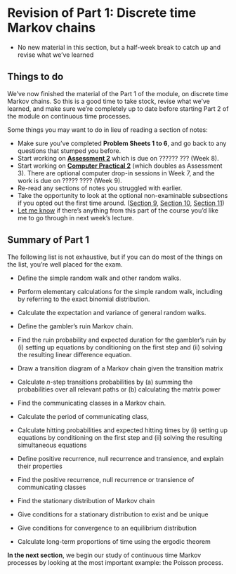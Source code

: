# Revision of Part 1: Discrete time Markov chains  {#S12-revision-i}


::: {.mysummary}
* No new material in this section, but a half-week break to catch up and revise what we've learned
:::


## Things to do  {#S12-revision}

We've now finished the material of the Part 1 of the module, on discrete time Markov chains. So this is a good time to take stock, revise what we've learned, and make sure we're completely up to date before starting Part 2 of the module on continuous time processes.

Some things you may want to do in lieu of reading a section of notes:

* Make sure you've completed **Problem Sheets 1 to 6**, and go back to any questions that stumped you before.
* Start working on **[Assessment 2](#A2)** which is due on ?????? ??? (Week 8).
* Start working on **[Computer Practical 2](#computer)** (which doubles as Assessment 3). There are optional computer drop-in sessions in Week 7, and the work is due on ????? ???? (Week 9).
* Re-read any sections of notes you struggled with earlier.
* Take the opportunity to look at the optional non-examinable subsections if you opted out the first time around. ([Section 9](#S09-strong-markov), [Section 10](#S10-proof), [Section 11](#S11-proofs))
* [Let me know](mailto:m.aldridge@leeds.ac.uk) if there's anything from this part of the course you'd like me to go through in next week's lecture.



## Summary of Part 1  {#S12-summary-i}


The following list is not exhaustive, but if you can do most of the things on the list, you're well placed for the exam.

* Define the simple random walk and other random walks.
* Perform elementary calculations for the simple random walk, including by referring to the exact binomial distribution.
* Calculate the expectation and variance of general random walks.
* Define the gambler's ruin Markov chain.
* Find the ruin probability and expected duration for the gambler's ruin by (i) setting up equations by conditioning on the first step and (ii) solving the resulting linear difference equation.

* Draw a transition diagram of a Markov chain given the transition matrix
* Calculate $n$-step transitions probabilities by (a) summing the probabilities over all relevant paths or (b) calculating the matrix power
* Find the communicating classes in a Markov chain.
* Calculate the period of communicating class,
* Calculate hitting probabilities and expected hitting times by (i) setting up equations by conditioning on the first step and (ii) solving the resulting simultaneous equations
* Define positive recurrence, null recurrence and transience, and explain their properties
* Find the positive recurrence, null recurrence or transience of communicating classes
* Find the stationary distribution of Markov chain
* Give conditions for a stationary distribution to exist and be unique
* Give conditions for convergence to an equilibrium distribution
* Calculate long-term proportions of time using the ergodic theorem


::: {.mysummary}
**In the next section**, we begin our study of continuous time Markov processes by looking at the most important example: the Poisson process.
:::

